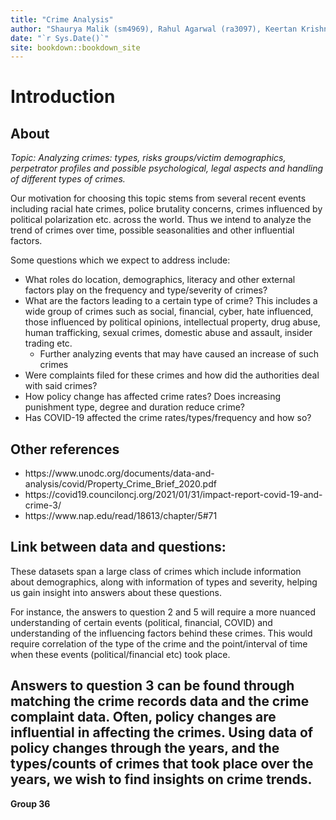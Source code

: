 ```yaml
--- 
title: "Crime Analysis"
author: "Shaurya Malik (sm4969), Rahul Agarwal (ra3097), Keertan Krishnan (kk3446)"
date: "`r Sys.Date()`"
site: bookdown::bookdown_site
---
```


# Introduction

## About

*Topic: Analyzing crimes: types, risks groups/victim demographics, perpetrator profiles and possible psychological, legal aspects and handling of different types of crimes.*

Our motivation for choosing this topic stems from several recent events including racial hate crimes, police brutality concerns, crimes influenced by political polarization etc. across the world. Thus we intend to analyze the trend of crimes over time, possible seasonalities and other influential factors.

Some questions which we expect to address include:

- What roles do location, demographics, literacy and other external factors play on the frequency and type/severity of crimes?
- What are the factors leading to a certain type of crime? This includes a wide group of crimes such as social, financial, cyber, hate influenced, those influenced by political opinions, intellectual property, drug abuse, human trafficking, sexual crimes, domestic abuse and assault, insider trading etc.
  - Further analyzing events that may have caused an increase of such crimes
- Were complaints filed for these crimes and how did the authorities deal with said crimes?
- How policy change has affected crime rates? Does increasing punishment type, degree and duration reduce crime?
- Has COVID-19 affected the crime rates/types/frequency and how so?

## Other references

- https://www.unodc.org/documents/data-and-analysis/covid/Property_Crime_Brief_2020.pdf
- https://covid19.counciloncj.org/2021/01/31/impact-report-covid-19-and-crime-3/
- https://www.nap.edu/read/18613/chapter/5#71

## Link between data and questions:

These datasets span a large class of crimes which include information about demographics, along with information of types and severity, helping us gain insight into answers about these questions.

For instance, the answers to question 2 and 5 will require a more nuanced understanding of certain events (political, financial, COVID) and understanding of the influencing factors behind these crimes. This would require correlation of the type of the crime and the point/interval of time when these events (political/financial etc) took place.

Answers to question 3 can be found through matching the crime records data and the crime complaint data. Often, policy changes are influential in affecting the crimes. Using data of policy changes through the years, and the types/counts of crimes that took place over the years, we wish to find insights on crime trends.	
--
**Group 36**